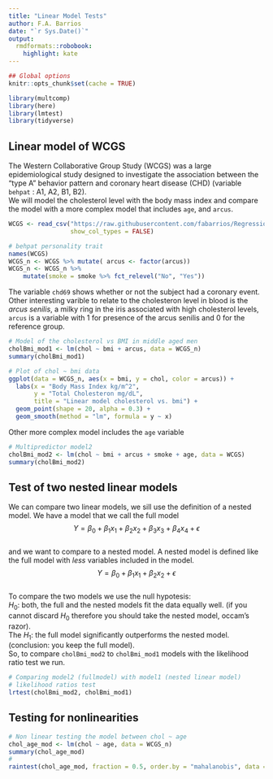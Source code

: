 ```yaml
---
title: "Linear Model Tests"
author: F.A. Barrios
date: "`r Sys.Date()`"
output:
  rmdformats::robobook:
    highlight: kate
---
```


```r
## Global options
knitr::opts_chunk$set(cache = TRUE)
```


```r
library(multcomp)
library(here)
library(lmtest)
library(tidyverse)
```

## Linear model of WCGS  

The Western Collaborative Group Study (WCGS) was a large epidemiological study designed to investigate the association between the “type A” behavior pattern and coronary heart disease (CHD) (variable `behpat` : A1, A2, B1, B2).  
We will model the cholesterol level with the body mass index and compare the model with a more complex model that includes `age`, and `arcus`.  

```r
WCGS <- read_csv("https://raw.githubusercontent.com/fabarrios/Regression/master/DataRegressBook/Chap2/wcgs.csv",
                 show_col_types = FALSE)

# behpat personality trait
names(WCGS)
WCGS_n <- WCGS %>% mutate( arcus <- factor(arcus))
WCGS_n <- WCGS_n %>% 
    mutate(smoke = smoke %>% fct_relevel("No", "Yes"))
```

The variable `chd69` shows whether or not the subject had a coronary event.  Other interesting varible to relate to the cholesteron level in blood is the *arcus senilis*, a milky ring in the iris associated with high cholesterol levels, `arcus` is a variable with 1 for presence of the arcus senilis and 0 for the reference group.  

```r
# Model of the cholesterol vs BMI in middle aged men
cholBmi_mod1 <- lm(chol ~ bmi + arcus, data = WCGS_n)
summary(cholBmi_mod1)

# Plot of chol ~ bmi data
ggplot(data = WCGS_n, aes(x = bmi, y = chol, color = arcus)) + 
  labs(x = "Body Mass Index kg/m^2", 
       y = "Total Cholesteron mg/dL", 
       title = "Linear model cholesterol vs. bmi") + 
  geom_point(shape = 20, alpha = 0.3) + 
  geom_smooth(method = "lm", formula = y ~ x)

```

Other more complex model includes the `age` variable   

```r
# Multipredictor model2
cholBmi_mod2 <- lm(chol ~ bmi + arcus + smoke + age, data = WCGS)
summary(cholBmi_mod2)

```

## Test of two nested linear models  

We can compare two linear models, we sill use the definition of a nested model.  We have a model that we call the full model  
$$ Y = \beta_0 + \beta_1 x_1 + \beta_2 x_2 + \beta_3 x_3 + \beta_4 x_4 + \epsilon $$  
and we want to compare to a nested model.  A nested model is defined like the full model with *less* variables included in the model.  
$$ Y = \beta_0 + \beta_1 x_1 + \beta_2 x_2 + \epsilon $$  
To compare the two models we use the null hypotesis:  
$H_0$: both, the full and the nested models fit the data equally well. (if you cannot discard $H_0$ therefore you should take the nested model, occam's razor).  
The $H_1$: the full model significantly outperforms the nested model. (conclusion: you keep the full model).  
So, to compare `cholBmi_mod2` to `cholBmi_mod1` models with the likelihood ratio test we run.  

```r

# Comparing model2 (fullmodel) with model1 (nested linear model)
# likelihood ratios test
lrtest(cholBmi_mod2, cholBmi_mod1)

```

## Testing for nonlinearities 

```r
# Non linear testing the model between chol ~ age 
chol_age_mod <- lm(chol ~ age, data = WCGS_n)
summary(chol_age_mod)
# 
raintest(chol_age_mod, fraction = 0.5, order.by = "mahalanobis", data = WCGS_n)
```

